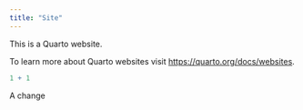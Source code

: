 ```yaml
---
title: "Site"
---
```


This is a Quarto website.

To learn more about Quarto websites visit <https://quarto.org/docs/websites>.

```r
1 + 1
```

A change
